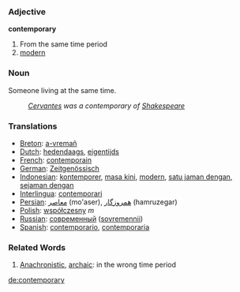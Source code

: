 === Adjective ===
'''contemporary'''

# From the same time period
# [[modern]]

=== Noun ===
Someone living at the same time. 
:''[[Cervantes]] was a contemporary of [[Shakespeare]]''
=== Translations ===
*[[Breton]]: [[a-vremañ]]
*[[Dutch]]: [[hedendaags]], [[eigentijds]]
*[[French]]: [[contemporain]]
*[[German]]: [[Zeitgenössisch]]
*[[Indonesian]]: [[kontemporer]], [[masa kini]], [[modern]], [[satu jaman dengan]], [[sejaman dengan]]
*[[Interlingua]]: [[contemporari]]
*[[Persian]]: [[معاصر]] (mo'aser), [[همروزگار]] (hamruzegar)
*[[Polish]]: [[współczesny]] ''m''
*[[Russian]]: [[современный]] ([[sovremennii]])
*[[Spanish]]: [[contemporario]], [[contemporaria]]

=== Related Words ===
#[[Anachronistic]], [[archaic]]: in the wrong time period

[[de:contemporary]]
